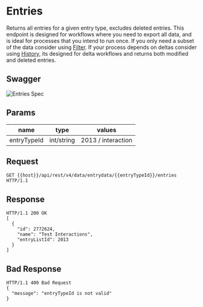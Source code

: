 # Entries

Returns all entries for a given entry type, excludes deleted entries. This endpoint is designed for workflows where you need to export all data, and is ideal for processes that you intend to run once. If you only need a subset of the data consider using [Filter](./Filter). If your process depends on deltas consider using [History](./History), its designed for delta workflows and returns both modified and deleted entries.

## Swagger
![Entries Spec](./cells_entryIds.png)
## Params

| name        | type       | values             |
| ----------- | ---------- | ------------------ |
| entryTypeId | int/string | 2013 / interaction |

## Request

```
GET {{host}}/api/rest/v4/data/entrydata/{{entryTypeId}}/entries HTTP/1.1
```

## Response

```
HTTP/1.1 200 OK
[
  {
    "id": 2772624,
    "name": "Test Interactions",
    "entryListId": 2013
  }
]
```

## Bad Response

```
HTTP/1.1 400 Bad Request
{
  "message": "entryTypeId is not valid"
}
```
